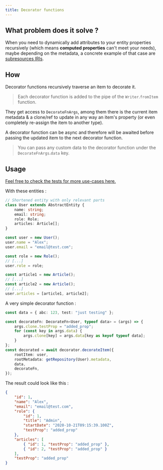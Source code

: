 ```yaml
---
title: Decorator functions
---
```


## What problem does it solve ?

When you need to dynamically add attributes to your entity properties recursively (which means **computed properties**
can't meet your needs), maybe depending on the metadata, a concrete example of that case are
[subresources IRIs](/entity-routes/subresources/introduction#format-in-response).

## How

Decorator functions recursively traverse an item to decorate it.

> Each decorator function is added to the pipe of the `Writer`.`fromItem` function.

They get access to `DecorateFnArgs`, among them there is the current item metadata & a clone/ref to update in any way an
item's property (or even completely re-assign the item to another type).

A decorator function can be async and therefore will be awaited before passing the updated item to the next decorator
function.

> You can pass any custom data to the decorator function under the `DecorateFnArgs`.`data` key.

## Usage

[Feel free to check the tests for more use-cases here.](tests/response/Decorator.test.ts)

With these entities :

```ts
// Shortened entity with only relevant parts
class User extends AbstractEntity {
    name: string;
    email: string;
    role: Role;
    articles: Article[];
}

const user = new User();
user.name = "Alex";
user.email = "email@test.com";

const role = new Role();
// [...]
user.role = role;

const article1 = new Article();
// [...]
const article2 = new Article();
// [...]
user.articles = [article1, article2];
```

A very simple decorator function :

```ts
const data = { abc: 123, test: "just testing" };

const decorateFn: DecorateFn<User, typeof data> = (args) => {
    args.clone.testProp = "added_prop";
    for (const key in args.data) {
        args.clone[key] = args.data[key as keyof typeof data];
    }
};
const decorated = await decorator.decorateItem({
    rootItem: user,
    rootMetadata: getRepository(User).metadata,
    data,
    decorateFn,
});
```

The result could look like this :

```json
{
    "id": 1,
    "name": "Alex",
    "email": "email@test.com",
    "role": {
        "id": 1,
        "title": "Admin",
        "startDate": "2020-10-21T09:15:39.100Z",
        "testProp": "added_prop"
    },
    "articles": [
        { "id": 1, "testProp": "added_prop" },
        { "id": 2, "testProp": "added_prop" }
    ],
    "testProp": "added_prop"
}
```
